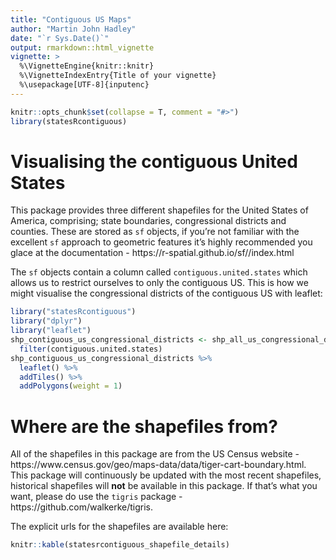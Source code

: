 ```yaml
---
title: "Contiguous US Maps"
author: "Martin John Hadley"
date: "`r Sys.Date()`"
output: rmarkdown::html_vignette
vignette: >
  %\VignetteEngine{knitr::knitr}
  %\VignetteIndexEntry{Title of your vignette}
  %\usepackage[UTF-8]{inputenc}
---
```


```r
knitr::opts_chunk$set(collapse = T, comment = "#>")
library(statesRcontiguous)
```

# Visualising the contiguous United States

This package provides three different shapefiles for the United States of America, comprising; state boundaries, congressional districts and counties. These are stored as `sf` objects, if you're not familiar with the excellent `sf` approach to geometric features it's highly recommended you glace at the documentation - https://r-spatial.github.io/sf//index.html

The `sf` objects contain a column called `contiguous.united.states` which allows us to restrict ourselves to only the contiguous US. This is how we might visualise the congressional districts of the contiguous US with leaflet:

```r
library("statesRcontiguous")
library("dplyr")
library("leaflet")
shp_contiguous_us_congressional_districts <- shp_all_us_congressional_districts %>%
  filter(contiguous.united.states)
shp_contiguous_us_congressional_districts %>%
  leaflet() %>%
  addTiles() %>%
  addPolygons(weight = 1)
```

# Where are the shapefiles from?

All of the shapefiles in this package are from the US Census website - https://www.census.gov/geo/maps-data/data/tiger-cart-boundary.html. This package will continuously be updated with the most recent shapefiles, historical shapefiles will **not** be available in this package. If that's what you want, please do use the `tigris` package - https://github.com/walkerke/tigris.

The explicit urls for the shapefiles are available here:

```r
knitr::kable(statesrcontiguous_shapefile_details)
```


